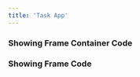 ```yaml
---
title: 'Task App'
---
```



### Showing Frame Container Code
<ShowcaseComponent 
  component={TaskApp.component} 
  rawContent={TaskApp.rawContent} 
/>

### Showing Frame Code
<ShowcaseComponent 
  component={TaskApp.component} 
  rawContent={TaskFrame.rawContent} 
/>
